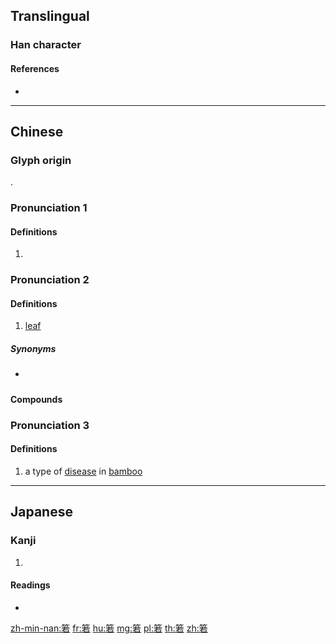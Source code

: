 {{character info/new}}
{{also|篛}}
==Translingual==

===Han character===
{{Han char|rn=118|rad=竹|as=09|sn=15|four=88604|canj=HTKR|ids=⿱⺮若}}

====References====
* {{Han ref|kx=0889.330|dkj=26192|dj=1317.120|hdz=52980.020|uh=7BAC|ud=31660|bh=E6D9|bd=59097}}

----

==Chinese==

===Glyph origin===
{{Han etym}}
{{Han compound|竹|若|ls=psc|c1=s|c2=p}}.

===Pronunciation 1===
{{zh-forms|alt=筪-Min Nan:ha̍h,笚-Min Nan:ha̍h}}
{{zh-pron
|m=ruò
|c=joek6
|md=niŏh
|mn=ha̍h/xm,qz:lio̍k/zz:jia̍k
|mn_note=ha̍h - vernacular; lio̍k/jia̍k - literary
|mn-t=riag8
|mn-t_note=literary
|mc=y
|oc=y
|cat=n
}}

====Definitions====
{{zh-hanzi}}

# {{zh-alt-form|篛|[[cuticle]] of [[bamboo]] [[plant]]; bamboo [[sheath]]; [[leaf]] of a type of bamboo}}

===Pronunciation 2===
{{zh-forms|alt=葉}}
{{zh-pron
|md=niŏh
|mn=hio̍h
|mn_note=vernacular
|mn-t=hiêh8/hioh8
|mn-t_note=vernacular (hiêh8 - Chaozhou)
|cat=n
}}

====Definitions====
{{zh-hanzi}}

# {{lb|zh|Min}} [[leaf]]

=====Synonyms=====
* {{sense|leaf}} {{zh-l|葉}}

====Compounds====
{{zh-der|茶箬}}

===Pronunciation 3===
{{zh-forms}}
{{zh-pron
|m=nà
|cat=n
}}

====Definitions====
{{zh-hanzi}}

# {{zh-obsolete}} a type of [[disease]] in [[bamboo]]

----

==Japanese==

===Kanji===
{{ja-kanji|grade=|rs=竹09}}

# {{defn|lang=ja|sort=竹09}}

====Readings====
* {{ja-readings|on=[[じょく]] (joku), [[にゃく]] (nyaku)|kun=[[たけのかわ]] (takenokawa)}}

[[zh-min-nan:箬]]
[[fr:箬]]
[[hu:箬]]
[[mg:箬]]
[[pl:箬]]
[[th:箬]]
[[zh:箬]]